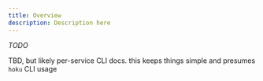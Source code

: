 ```yaml
---
title: Overview
description: Description here
---
```


_TODO_

TBD, but likely per-service CLI docs. this keeps things simple and presumes `hoku` CLI usage
